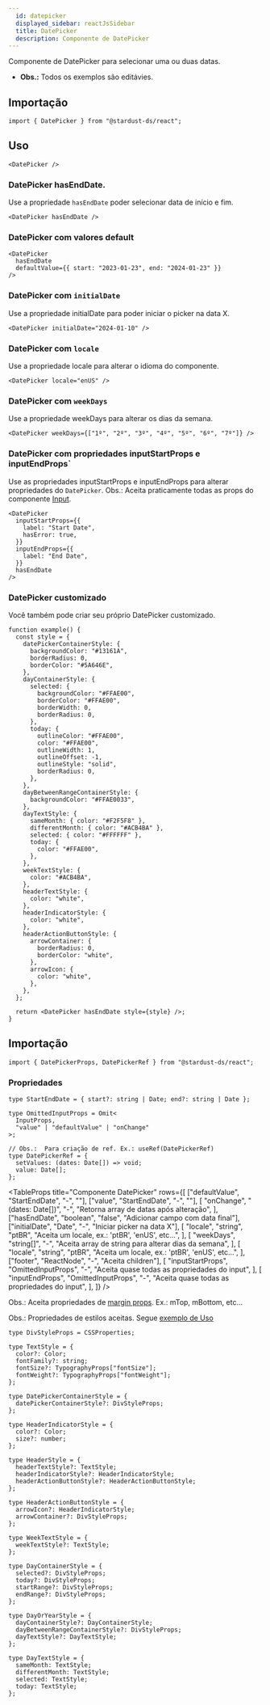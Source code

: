 ```yaml
---
  id: datepicker
  displayed_sidebar: reactJsSidebar
  title: DatePicker
  description: Componente de DatePicker
---
```



Componente de DatePicker para selecionar uma ou duas datas.

- **Obs.:** Todos os exemplos são editávies.

<Tabs groupId='datepicker-component'>
<TabItem value='Uso' label='Uso'>

## Importação

```tsx
import { DatePicker } from "@stardust-ds/react";
```

## Uso

```tsx live
<DatePicker />
```

### DatePicker hasEndDate.

Use a propriedade `hasEndDate` poder selecionar data de início e fim.

```tsx live
<DatePicker hasEndDate />
```

### DatePicker com valores default

```tsx live
<DatePicker
  hasEndDate
  defaultValue={{ start: "2023-01-23", end: "2024-01-23" }}
/>
```

### DatePicker com `initialDate`

Use a propriedade initialDate para poder iniciar o picker na data X.

```tsx live
<DatePicker initialDate="2024-01-10" />
```

### DatePicker com `locale`

Use a propriedade locale para alterar o idioma do componente.

```tsx live
<DatePicker locale="enUS" />
```

### DatePicker com `weekDays`

Use a propriedade weekDays para alterar os dias da semana.

```tsx live
<DatePicker weekDays={["1º", "2º", "3º", "4º", "5º", "6º", "7º"]} />
```

### DatePicker com propriedades inputStartProps e inputEndProps`

Use as propriedades inputStartProps e inputEndProps para alterar propriedades do `DatePicker`.
Obs.: Aceita praticamente todas as props do componente [Input](http://localhost:3000/stardust-ds-doc/docs/react-js/components/input/).

```tsx live
<DatePicker
  inputStartProps={{
    label: "Start Date",
    hasError: true,
  }}
  inputEndProps={{
    label: "End Date",
  }}
  hasEndDate
/>
```

### DatePicker customizado

Você também pode criar seu próprio DatePicker customizado.

```tsx live
function example() {
  const style = {
    datePickerContainerStyle: {
      backgroundColor: "#13161A",
      borderRadius: 0,
      borderColor: "#5A646E",
    },
    dayContainerStyle: {
      selected: {
        backgroundColor: "#FFAE00",
        borderColor: "#FFAE00",
        borderWidth: 0,
        borderRadius: 0,
      },
      today: {
        outlineColor: "#FFAE00",
        color: "#FFAE00",
        outlineWidth: 1,
        outlineOffset: -1,
        outlineStyle: "solid",
        borderRadius: 0,
      },
    },
    dayBetweenRangeContainerStyle: {
      backgroundColor: "#FFAE0033",
    },
    dayTextStyle: {
      sameMonth: { color: "#F2F5F8" },
      differentMonth: { color: "#ACB4BA" },
      selected: { color: "#FFFFFF" },
      today: {
        color: "#FFAE00",
      },
    },
    weekTextStyle: {
      color: "#ACB4BA",
    },
    headerTextStyle: {
      color: "white",
    },
    headerIndicatorStyle: {
      color: "white",
    },
    headerActionButtonStyle: {
      arrowContainer: {
        borderRadius: 0,
        borderColor: "white",
      },
      arrowIcon: {
        color: "white",
      },
    },
  };

  return <DatePicker hasEndDate style={style} />;
}
```

</TabItem>

<TabItem value='Propriedades' label='Propriedades'>

## Importação

```tsx
import { DatePickerProps, DatePickerRef } from "@stardust-ds/react";
```

### Propriedades

```tsx
type StartEndDate = { start?: string | Date; end?: string | Date };

type OmittedInputProps = Omit<
  InputProps,
  "value" | "defaultValue" | "onChange"
>;

// Obs.:  Para criação de ref. Ex.: useRef(DatePickerRef)
type DatePickerRef = {
  setValues: (dates: Date[]) => void;
  value: Date[];
};
```

<TableProps
  title="Componente DatePicker"
  rows={[
    ["defaultValue", "StartEndDate", "-", ""],
    ["value", "StartEndDate", "-", ""],
    [
      "onChange",
      "(dates: Date[])",
      "-",
      "Retorna array de datas após alteração",
    ],
    ["hasEndDate", "boolean", "false", "Adicionar campo com data final"],
    ["initialDate", "Date", "-", "Iniciar picker na data X"],
    [
      "locale",
      "string",
      "ptBR",
      "Aceita um locale, ex.: 'ptBR', 'enUS', etc...",
    ],
    [
      "weekDays",
      "string[]",
      "-",
      "Aceita array de string para alterar dias da semana",
    ],
    [
      "locale",
      "string",
      "ptBR",
      "Aceita um locale, ex.: 'ptBR', 'enUS', etc...",
    ],
    ["footer", "ReactNode", "-", "Aceita children"],
    [
      "inputStartProps",
      "OmittedInputProps",
      "-",
      "Aceita quase todas as propriedades do input",
    ],
    [
      "inputEndProps",
      "OmittedInputProps",
      "-",
      "Aceita quase todas as propriedades do input",
    ],
  ]}
/>

Obs.: Aceita propriedades de [margin props](http://localhost:3000/stardust-ds-doc/docs/react-js/styled-system/style-props/#margin-e-padding). Ex.: mTop, mBottom, etc...

Obs.: Propriedades de estilos aceitas. Segue [exemplo de Uso](http://localhost:3000/stardust-ds-doc/docs/react-js/components/datepicker/#datepicker-customizado)

```tsx
type DivStyleProps = CSSProperties;

type TextStyle = {
  color?: Color;
  fontFamily?: string;
  fontSize?: TypographyProps["fontSize"];
  fontWeight?: TypographyProps["fontWeight"];
};

type DatePickerContainerStyle = {
  datePickerContainerStyle?: DivStyleProps;
};

type HeaderIndicatorStyle = {
  color?: Color;
  size?: number;
};

type HeaderStyle = {
  headerTextStyle?: TextStyle;
  headerIndicatorStyle?: HeaderIndicatorStyle;
  headerActionButtonStyle?: HeaderActionButtonStyle;
};

type HeaderActionButtonStyle = {
  arrowIcon?: HeaderIndicatorStyle;
  arrowContainer?: DivStyleProps;
};

type WeekTextStyle = {
  weekTextStyle?: TextStyle;
};

type DayContainerStyle = {
  selected?: DivStyleProps;
  today?: DivStyleProps;
  startRange?: DivStyleProps;
  endRange?: DivStyleProps;
};

type DayOrYearStyle = {
  dayContainerStyle?: DayContainerStyle;
  dayBetweenRangeContainerStyle?: DivStyleProps;
  dayTextStyle?: DayTextStyle;
};

type DayTextStyle = {
  sameMonth: TextStyle;
  differentMonth: TextStyle;
  selected: TextStyle;
  today: TextStyle;
};
```

</TabItem>
</Tabs>
